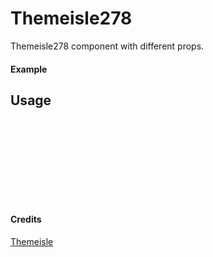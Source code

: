 
<Meta of={Themeisle278} title="Themeisle/Themeisle278" />

# Themeisle278

Themeisle278 component with different props.

#### Example

<Canvas of={Themeisle278.Primary} />

## Usage

```ts
import { Themeisle278 } from "yadl-ui";

const Example = () => {
  return (
      <Themeisle278 />
  );
};

export default Example;
```

#### Credits
[Themeisle](https://themeisle.com/illustrations/)
